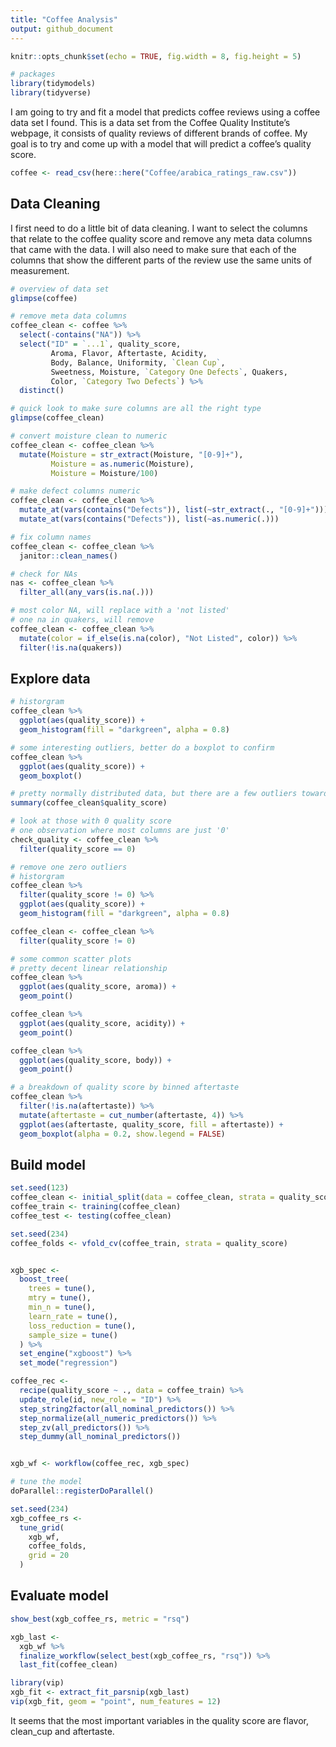 ```yaml
---
title: "Coffee Analysis"
output: github_document
---
```


```r
knitr::opts_chunk$set(echo = TRUE, fig.width = 8, fig.height = 5)

# packages
library(tidymodels)
library(tidyverse)
```

I am going to try and fit a model that predicts coffee reviews using a coffee data set I found. This is a data set from the Coffee Quality Institute's webpage, it consists of quality reviews of different brands of coffee. My goal is to try and come up with a model that will predict a coffee's quality score. 

```r
coffee <- read_csv(here::here("Coffee/arabica_ratings_raw.csv"))
```

## Data Cleaning

I first need to do a little bit of data cleaning. I want to select the columns that relate to the coffee quality score and remove any meta data columns that came with the data. I will also need to make sure that each of the columns that show the different parts of the review use the same units of measurement.

```r
# overview of data set
glimpse(coffee)
```

```r
# remove meta data columns
coffee_clean <- coffee %>%
  select(-contains("NA")) %>%
  select("ID" = `...1`, quality_score,
         Aroma, Flavor, Aftertaste, Acidity,
         Body, Balance, Uniformity, `Clean Cup`, 
         Sweetness, Moisture, `Category One Defects`, Quakers,
         Color, `Category Two Defects`) %>%
  distinct()

# quick look to make sure columns are all the right type
glimpse(coffee_clean)

# convert moisture clean to numeric
coffee_clean <- coffee_clean %>%
  mutate(Moisture = str_extract(Moisture, "[0-9]+"),
         Moisture = as.numeric(Moisture),
         Moisture = Moisture/100)

# make defect columns numeric
coffee_clean <- coffee_clean %>%
  mutate_at(vars(contains("Defects")), list(~str_extract(., "[0-9]+"))) %>%
  mutate_at(vars(contains("Defects")), list(~as.numeric(.)))

# fix column names
coffee_clean <- coffee_clean %>%
  janitor::clean_names()

# check for NAs
nas <- coffee_clean %>%
  filter_all(any_vars(is.na(.)))

# most color NA, will replace with a 'not listed'
# one na in quakers, will remove
coffee_clean <- coffee_clean %>%
  mutate(color = if_else(is.na(color), "Not Listed", color)) %>%
  filter(!is.na(quakers))
```

## Explore data

```r
# historgram
coffee_clean %>%
  ggplot(aes(quality_score)) + 
  geom_histogram(fill = "darkgreen", alpha = 0.8)

# some interesting outliers, better do a boxplot to confirm
coffee_clean %>%
  ggplot(aes(quality_score)) + 
  geom_boxplot()

# pretty normally distributed data, but there are a few outliers towards the lower end of the data
summary(coffee_clean$quality_score)

# look at those with 0 quality score
# one observation where most columns are just '0'
check_quality <- coffee_clean %>%
  filter(quality_score == 0)

# remove one zero outliers 
# historgram
coffee_clean %>%
  filter(quality_score != 0) %>%
  ggplot(aes(quality_score)) + 
  geom_histogram(fill = "darkgreen", alpha = 0.8)

coffee_clean <- coffee_clean %>%
  filter(quality_score != 0)

# some common scatter plots
# pretty decent linear relationship 
coffee_clean %>%
  ggplot(aes(quality_score, aroma)) + 
  geom_point() 

coffee_clean %>%
  ggplot(aes(quality_score, acidity)) + 
  geom_point()

coffee_clean %>%
  ggplot(aes(quality_score, body)) + 
  geom_point()

# a breakdown of quality score by binned aftertaste
coffee_clean %>%
  filter(!is.na(aftertaste)) %>%
  mutate(aftertaste = cut_number(aftertaste, 4)) %>%
  ggplot(aes(aftertaste, quality_score, fill = aftertaste)) +
  geom_boxplot(alpha = 0.2, show.legend = FALSE)
```


## Build model

```r
set.seed(123)
coffee_clean <- initial_split(data = coffee_clean, strata = quality_score)
coffee_train <- training(coffee_clean)
coffee_test <- testing(coffee_clean)

set.seed(234)
coffee_folds <- vfold_cv(coffee_train, strata = quality_score)


xgb_spec <-
  boost_tree(
    trees = tune(),
    mtry = tune(),
    min_n = tune(),
    learn_rate = tune(),
    loss_reduction = tune(),
    sample_size = tune()
  ) %>%
  set_engine("xgboost") %>%
  set_mode("regression")

coffee_rec <- 
  recipe(quality_score ~ ., data = coffee_train) %>%
  update_role(id, new_role = "ID") %>%
  step_string2factor(all_nominal_predictors()) %>%
  step_normalize(all_numeric_predictors()) %>%
  step_zv(all_predictors()) %>%
  step_dummy(all_nominal_predictors()) 


xgb_wf <- workflow(coffee_rec, xgb_spec)

# tune the model
doParallel::registerDoParallel()

set.seed(234)
xgb_coffee_rs <-
  tune_grid(
    xgb_wf,
    coffee_folds,
    grid = 20
  )
```



## Evaluate model

```r
show_best(xgb_coffee_rs, metric = "rsq")

xgb_last <-
  xgb_wf %>%
  finalize_workflow(select_best(xgb_coffee_rs, "rsq")) %>%
  last_fit(coffee_clean)

library(vip)
xgb_fit <- extract_fit_parsnip(xgb_last)
vip(xgb_fit, geom = "point", num_features = 12)
```

It seems that the most important variables in the quality score are flavor, clean_cup and aftertaste. 